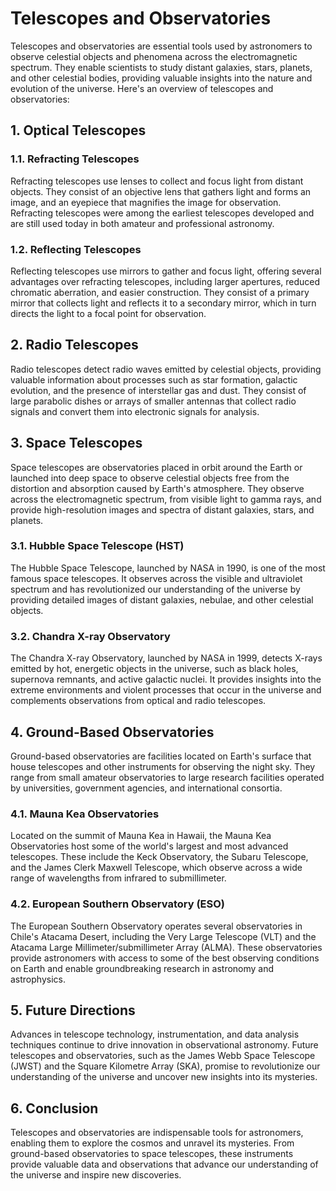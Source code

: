 # Telescopes and Observatories

Telescopes and observatories are essential tools used by astronomers to observe celestial objects and phenomena across the electromagnetic spectrum. They enable scientists to study distant galaxies, stars, planets, and other celestial bodies, providing valuable insights into the nature and evolution of the universe. Here's an overview of telescopes and observatories:

## 1. Optical Telescopes

### 1.1. Refracting Telescopes

Refracting telescopes use lenses to collect and focus light from distant objects. They consist of an objective lens that gathers light and forms an image, and an eyepiece that magnifies the image for observation. Refracting telescopes were among the earliest telescopes developed and are still used today in both amateur and professional astronomy.

### 1.2. Reflecting Telescopes

Reflecting telescopes use mirrors to gather and focus light, offering several advantages over refracting telescopes, including larger apertures, reduced chromatic aberration, and easier construction. They consist of a primary mirror that collects light and reflects it to a secondary mirror, which in turn directs the light to a focal point for observation.

## 2. Radio Telescopes

Radio telescopes detect radio waves emitted by celestial objects, providing valuable information about processes such as star formation, galactic evolution, and the presence of interstellar gas and dust. They consist of large parabolic dishes or arrays of smaller antennas that collect radio signals and convert them into electronic signals for analysis.

## 3. Space Telescopes

Space telescopes are observatories placed in orbit around the Earth or launched into deep space to observe celestial objects free from the distortion and absorption caused by Earth's atmosphere. They observe across the electromagnetic spectrum, from visible light to gamma rays, and provide high-resolution images and spectra of distant galaxies, stars, and planets.

### 3.1. Hubble Space Telescope (HST)

The Hubble Space Telescope, launched by NASA in 1990, is one of the most famous space telescopes. It observes across the visible and ultraviolet spectrum and has revolutionized our understanding of the universe by providing detailed images of distant galaxies, nebulae, and other celestial objects.

### 3.2. Chandra X-ray Observatory

The Chandra X-ray Observatory, launched by NASA in 1999, detects X-rays emitted by hot, energetic objects in the universe, such as black holes, supernova remnants, and active galactic nuclei. It provides insights into the extreme environments and violent processes that occur in the universe and complements observations from optical and radio telescopes.

## 4. Ground-Based Observatories

Ground-based observatories are facilities located on Earth's surface that house telescopes and other instruments for observing the night sky. They range from small amateur observatories to large research facilities operated by universities, government agencies, and international consortia.

### 4.1. Mauna Kea Observatories

Located on the summit of Mauna Kea in Hawaii, the Mauna Kea Observatories host some of the world's largest and most advanced telescopes. These include the Keck Observatory, the Subaru Telescope, and the James Clerk Maxwell Telescope, which observe across a wide range of wavelengths from infrared to submillimeter.

### 4.2. European Southern Observatory (ESO)

The European Southern Observatory operates several observatories in Chile's Atacama Desert, including the Very Large Telescope (VLT) and the Atacama Large Millimeter/submillimeter Array (ALMA). These observatories provide astronomers with access to some of the best observing conditions on Earth and enable groundbreaking research in astronomy and astrophysics.

## 5. Future Directions

Advances in telescope technology, instrumentation, and data analysis techniques continue to drive innovation in observational astronomy. Future telescopes and observatories, such as the James Webb Space Telescope (JWST) and the Square Kilometre Array (SKA), promise to revolutionize our understanding of the universe and uncover new insights into its mysteries.

## 6. Conclusion

Telescopes and observatories are indispensable tools for astronomers, enabling them to explore the cosmos and unravel its mysteries. From ground-based observatories to space telescopes, these instruments provide valuable data and observations that advance our understanding of the universe and inspire new discoveries.
